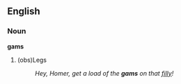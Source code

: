 ==English==

===Noun===
'''gams'''
#(obs)Legs
#:''Hey, Homer, get a load of the '''gams''' on that [[filly]]!''